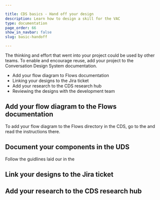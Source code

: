 ```yaml
---

title: CDS basics - Hand off your design
description: Learn how to design a skill for the VAC
type: documentation
page_order: 66
show_in_navbar: false
slug: basic-handoff

---
```





The thinking and effort that went into your project could be used by other teams. To enable and encourage reuse, add your project to the Conversation Design System documentation. 

<Notification headerText="What your will learn in this section" textColor="#00001e" borderColor="#999" icon="learn" backgroundColor="#f0f0f0">

- Add your flow diagram to Flows documentation
- Linking your designs to the Jira ticket
- Add your research to the CDS research hub
- Reviewing the designs with the development team

</Notification>

## Add your flow diagram to the Flows documentation

To add your flow diagram to the Flows directory in the CDS, go to the <ExternalLink linkName="How to create flows" linkURL="https://confluence.expedia.biz/display/GCOUX/How+to+Create+Flows" /> and read the instructions there.


## Document your components in the UDS

Follow the guidlines laid our in the <ExternalLink linkName="UDS Component Contruction Guide" linkURL="https://paper.dropbox.com/doc/UDS-Component-Construction-Guide--A5DU0DbmfInvxoQIDZXmre3HAg-Rl71XUcT2DIsOw5nqXIIO" />

## Link your designs to the Jira ticket


## Add your research to the CDS research hub

<PageFooter prevSlug="/basic-test" prevPage="Testing" />